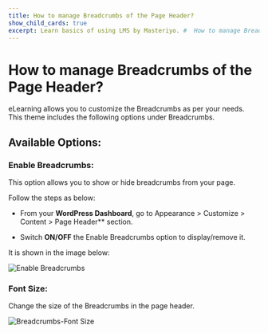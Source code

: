 ---
title: How to manage Breadcrumbs of the Page Header?
show_child_cards: true
excerpt: Learn basics of using LMS by Masteriyo. #  How to manage Breadcrumbs of the Page Header.
---

#  How to manage Breadcrumbs of the Page Header?

eLearning allows you to customize the Breadcrumbs as per your needs. This theme includes the following options under Breadcrumbs.

## Available Options:

### Enable Breadcrumbs: 

This option allows you to show or hide breadcrumbs from your page.

Follow the steps as below:

- From your **WordPress Dashboard**, go to Appearance > Customize > Content > Page Header** section.

- Switch **ON/OFF** the Enable Breadcrumbs option to display/remove it.

It is shown in the image below:

![Enable Breadcrumbs](https://user-images.githubusercontent.com/109593521/183567115-b6e70cc3-d6c2-49b7-b4ee-4a86b6c72966.png)

### Font Size: 
Change the size of the Breadcrumbs in the page header.

![Breadcrumbs-Font Size](https://user-images.githubusercontent.com/109593521/183567360-436555d7-ab50-4a3e-ab50-fce2e2db8a8c.png)
